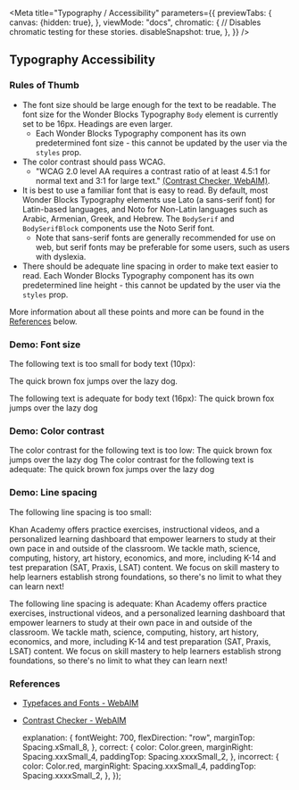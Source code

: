 

<Meta
    title="Typography / Accessibility"
    parameters={{
        previewTabs: {
            canvas: {hidden: true},
        },
        viewMode: "docs",
        chromatic: {
            // Disables chromatic testing for these stories.
            disableSnapshot: true,
        },
    }}
/>

## Typography Accessibility

### Rules of Thumb

-   The font size should be large enough for the text to be readable. The
    font size for the Wonder Blocks Typography `Body` element is currently
    set to be 16px. Headings are even larger.
    -   Each Wonder Blocks Typography component has its own predetermined
        font size - this cannot be updated by the user via the `styles` prop.
-   The color contrast should pass WCAG.
    -   "WCAG 2.0 level AA requires a contrast ratio of at least 4.5:1 for
        normal text and 3:1 for large text." [(Contrast Checker, WebAIM)](https://webaim.org/resources/contrastchecker/).
-   It is best to use a familiar font that is easy to read. By default,
    most Wonder Blocks Typography elements use Lato (a sans-serif font) for
    Latin-based languages, and Noto for Non-Latin languages such as Arabic,
    Armenian, Greek, and Hebrew. The `BodySerif` and `BodySerifBlock`
    components use the Noto Serif font.
    -   Note that sans-serif fonts are generally recommended for use on web,
        but serif fonts may be preferable for some users, such as users with
        dyslexia.
-   There should be adequate line spacing in order to make text easier to read.
    Each Wonder Blocks Typography component has its own predetermined
    line height - this cannot be updated by the user via the `styles` prop.

More information about all these points and more can be found in the
[References](#references) below.

### Demo: Font size

<Canvas>
    <Story name="Font size">
        <View>
            <View style={styles.explanation}>
                <Icon icon={icons.incorrect} style={styles.incorrect} />
                <Body>
                    The following text is too small for body text (10px):
                </Body>
            </View>
            <View style={{fontSize: "10px"}}>
                <p>The quick brown fox jumps over the lazy dog.</p>
            </View>
            <View style={styles.explanation}>
                <Icon icon={icons.correct} style={styles.correct} />
                <Body>
                    The following text is adequate for body text (16px):
                </Body>
            </View>
            <Body>The quick brown fox jumps over the lazy dog</Body>
        </View>
    </Story>
</Canvas>

### Demo: Color contrast

<Canvas>
    <Story name="Color contrast">
        <View>
            <View style={styles.explanation}>
                <Icon icon={icons.incorrect} style={styles.incorrect} />
                <Body>
                    The color contrast for the following text is too low:
                </Body>
            </View>
            <Body style={{color: Color.offBlack32}}>
                The quick brown fox jumps over the lazy dog
            </Body>
            <View style={styles.explanation}>
                <Icon icon={icons.correct} style={styles.correct} />
                <Body>
                    The color contrast for the following text is adequate:
                </Body>
            </View>
            <Body style={{color: Color.offBlack}}>
                The quick brown fox jumps over the lazy dog
            </Body>
        </View>
    </Story>
</Canvas>

### Demo: Line spacing

<Canvas>
    <Story name="Line spacing">
        <View>
            <View style={styles.explanation}>
                <Icon icon={icons.incorrect} style={styles.incorrect} />
                <Body>The following line spacing is too small:</Body>
            </View>
            <View style={{lineHeight: 1}}>
                <p>
                    Khan Academy offers practice exercises, instructional
                    videos, and a personalized learning dashboard that empower
                    learners to study at their own pace in and outside of the
                    classroom. We tackle math, science, computing, history, art
                    history, economics, and more, including K-14 and test
                    preparation (SAT, Praxis, LSAT) content. We focus on skill
                    mastery to help learners establish strong foundations, so
                    there's no limit to what they can learn next!
                </p>
            </View>
            <View style={styles.explanation}>
                <Icon icon={icons.correct} style={styles.correct} />
                <Body>The following line spacing is adequate:</Body>
            </View>
            <Body>
                Khan Academy offers practice exercises, instructional videos,
                and a personalized learning dashboard that empower learners to
                study at their own pace in and outside of the classroom. We
                tackle math, science, computing, history, art history,
                economics, and more, including K-14 and test preparation (SAT,
                Praxis, LSAT) content. We focus on skill mastery to help
                learners establish strong foundations, so there's no limit to
                what they can learn next!
            </Body>
        </View>
    </Story>
</Canvas>

### References

-   [Typefaces and Fonts - WebAIM](https://webaim.org/techniques/fonts/)
-   [Contrast Checker - WebAIM](https://webaim.org/resources/contrastchecker)

    explanation: {
        fontWeight: 700,
        flexDirection: "row",
        marginTop: Spacing.xSmall_8,
    },
    correct: {
        color: Color.green,
        marginRight: Spacing.xxxSmall_4,
        paddingTop: Spacing.xxxxSmall_2,
    },
    incorrect: {
        color: Color.red,
        marginRight: Spacing.xxxSmall_4,
        paddingTop: Spacing.xxxxSmall_2,
    },
});
